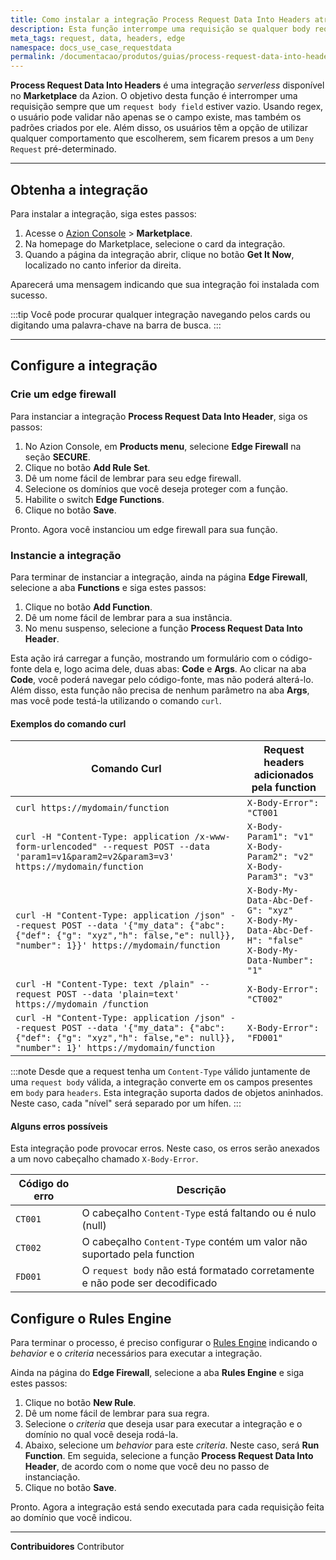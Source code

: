 ```yaml
---
title: Como instalar a integração Process Request Data Into Headers através do Marketplace da Azion
description: Esta função interrompe uma requisição se qualquer body request estiver vazio, usando regex para validar a existência e o padrão do campo.
meta_tags: request, data, headers, edge
namespace: docs_use_case_requestdata
permalink: /documentacao/produtos/guias/process-request-data-into-headers/
---
```


**Process Request Data Into Headers** é uma integração *serverless* disponível no **Marketplace** da Azion. O objetivo desta função é interromper uma requisição sempre que um `request body field` estiver vazio. Usando regex, o usuário pode validar não apenas se o campo existe, mas também os padrões criados por ele. Além disso, os usuários têm a opção de utilizar qualquer comportamento que escolherem, sem ficarem presos a um `Deny Request` pré-determinado.

---

## Obtenha a integração

Para instalar a integração, siga estes passos:

1. Acesse o [Azion Console](/pt-br/documentacao/produtos/guias/como-acessar-o-rtm/) > **Marketplace**.
2. Na homepage do Marketplace, selecione o card da integração.
3. Quando a página da integração abrir, clique no botão **Get It Now**, localizado no canto inferior da direita.

Aparecerá uma mensagem indicando que sua integração foi instalada com sucesso.

:::tip
Você pode procurar qualquer integração navegando pelos cards ou digitando uma palavra-chave na barra de busca.
:::

---

## Configure a integração

### Crie um edge firewall

Para instanciar a integração **Process Request Data Into Header**, siga os passos:

1. No Azion Console, em **Products menu**, selecione **Edge Firewall** na seção **SECURE**.
2. Clique no botão **Add Rule Set**.
3. Dê um nome fácil de lembrar para seu edge firewall.
4. Selecione os domínios que você deseja proteger com a função.
5. Habilite o switch **Edge Functions**.
6. Clique no botão **Save**.

Pronto. Agora você instanciou um edge firewall para sua função.

### Instancie a integração

Para terminar de instanciar a integração, ainda na página **Edge Firewall**, selecione a aba **Functions** e siga estes passos:

1. Clique no botão **Add Function**.
2. Dê um nome fácil de lembrar para a sua instância.
3. No menu suspenso, selecione a função **Process Request Data Into Header**.

Esta ação irá carregar a função, mostrando um formulário com o código-fonte dela e, logo acima dele, duas abas: **Code** e **Args**. Ao clicar na aba **Code**, você poderá navegar pelo código-fonte, mas não poderá alterá-lo. Além disso, esta função não precisa de nenhum parâmetro na aba **Args**, mas você pode testá-la utilizando o comando `curl`.

#### Exemplos do comando curl

| Comando Curl                                                                                                                                                                | Request headers adicionados pela function                                                                |
|-----------------------------------------------------------------------------------------------------------------------------------------------------------------------------|------------------------------------------------------------------------------------------------------|
| `curl https://mydomain/function`                                                                                                                                            | `X-Body-Error": "CT001`                                                                              |
| `curl -H "Content-Type: application /x-www-form-urlencoded" --request POST --data 'param1=v1&param2=v2&param3=v3' https://mydomain/function`                                | `X-Body-Param1": "v1"` <br /> `X-Body-Param2": "v2"` <br /> `X-Body-Param3": "v3"`                                 |
| `curl -H "Content-Type: application /json" --request POST --data '{"my_data": {"abc": {"def": {"g": "xyz","h": false,"e": null}}, "number": 1}}' https://mydomain/function` | `X-Body-My-Data-Abc-Def-G": "xyz"` <br /> `X-Body-My-Data-Abc-Def-H": "false"` <br />`X-Body-My-Data-Number": "1"` |
| `curl -H "Content-Type: text /plain" --request POST --data 'plain=text' https://mydomain /function`                                                                         | `X-Body-Error": "CT002"`                                                                             |
| `curl -H "Content-Type: application /json" --request POST --data '{"my_data": {"abc": {"def": {"g": "xyz","h": false,"e": null}}, "number": 1}' https://mydomain/function`  | `X-Body-Error": "FD001"`                                                                             |

:::note
Desde que a request tenha um `Content-Type` válido juntamente de uma `request body` válida, a integração converte em os campos presentes em `body` para `headers`. Esta integração suporta dados de objetos aninhados. Neste caso, cada "nível" será separado por um hífen.
:::

#### Alguns erros possíveis

Esta integração pode provocar erros. Neste caso, os erros serão anexados a um novo cabeçalho chamado `X-Body-Error`.

| Código do erro | Descrição                                                                |
|------------|--------------------------------------------------------------------------------|
| `CT001`    | O cabeçalho `Content-Type` está faltando ou é nulo (null) |
| `CT002`    | O cabeçalho `Content-Type` contém um valor não suportado pela function |
| `FD001`    | O `request body` não está formatado corretamente e não pode ser decodificado |

## Configure o Rules Engine

Para terminar o processo, é preciso configurar o [Rules Engine](/pt-br/documentacao/produtos/build/edge-application/rules-engine/) indicando o *behavior* e o *criteria* necessários para executar a integração.

Ainda na página do **Edge Firewall**, selecione a aba **Rules Engine** e siga estes passos:

1. Clique no botão **New Rule**.
2. Dê um nome fácil de lembrar para sua regra.
3. Selecione o *criteria* que deseja usar para executar a integração e o domínio no qual você deseja rodá-la.
4. Abaixo, selecione um *behavior* para este *criteria*. Neste caso, será **Run Function**. Em seguida, selecione a função **Process Request Data Into Header**, de acordo com o nome que você deu no passo de instanciação.
5. Clique no botão **Save**.

Pronto. Agora a integração está sendo executada para cada requisição feita ao domínio que você indicou.






---


**Contribuidores** <ContributorList>Contributor</ContributorList>
